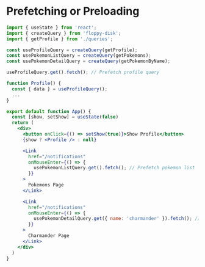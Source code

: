 # Prefetching or Preloading

```jsx {9,26,35}
import { useState } from 'react';
import { createQuery } from 'floppy-disk';
import { getProfile } from './queries';

const useProfileQuery = createQuery(getProfile);
const usePokemonListQuery = createQuery(getPokemons);
const usePokemonDetailQuery = createQuery(getPokemonByName);

useProfileQuery.get().fetch(); // Prefetch profile query

function Profile() {
  const { data } = useProfileQuery();
  ...
}

export default function App() {
  const [show, setShow] = useState(false)
  return (
    <div>
      <button onClick={() => setShow(true)}>Show Profile</button>
      {show ? <Profile /> : null}

      <Link
        href="/notifications"
        onMouseEnter={() => {
          usePokemonListQuery.get().fetch(); // Prefetch pokemon list
        }}
      >
        Pokemons Page
      </Link>

      <Link
        href="/notifications"
        onMouseEnter={() => {
          usePokemonDetailQuery.get({ name: 'charmander' }).fetch(); // prefetch pokemon detail
        }}
      >
        Charmander Page
      </Link>
    </div>
  )
}
```
